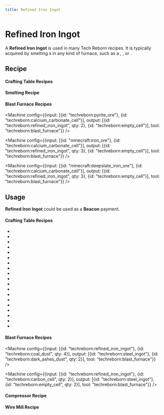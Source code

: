```yaml
---
title: Refined Iron Ingot
---
```


<ItemImage file="refined_iron_ingot" alt="Refined Iron Ingot" size="200" />

# Refined Iron Ingot

A **Refined Iron Ingot** is used in many Tech Reborn recipes. It is typically acquired by smelting <McItem slug="minecraft:iron_ingot"/>s in any kind of furnace, such as a <McItem slug="minecraft:furnace"/>, <McItem slug="minecraft:blast_furnace"/>, <McItem slug="techreborn:iron_furnace"/> or <McItem slug="techreborn:electric_furnace"/>.

## Recipe

#### Crafting Table Recipes

<CraftingTable recipe="input techreborn:refined_iron_nugget techreborn:refined_iron_nugget techreborn:refined_iron_nugget input techreborn:refined_iron_nugget techreborn:refined_iron_nugget techreborn:refined_iron_nugget input techreborn:refined_iron_nugget techreborn:refined_iron_nugget techreborn:refined_iron_nugget output techreborn:refined_iron_ingot"/>
<CraftingTable recipe="input air air air input air techreborn:refined_iron_storage_block air input air air air output techreborn:refined_iron_ingot,9"/>

#### Smelting Recipe

<Machine recipe="input minecraft:iron_ingot output techreborn:refined_iron_ingot tool techreborn:iron_furnace" />

#### Blast Furnace Recipes

<Machine config={{input: [{id: "techreborn:pyrite_ore"}, {id: "techreborn:calcium_carbonate_cell"}], output: [{id: "techreborn:refined_iron_ingot", qty: 2}, {id: "techreborn:empty_cell"}], tool: "techreborn:blast_furnace"}} />

<Machine config={{input: [{id: "minecraft:iron_ore"}, {id: "techreborn:calcium_carbonate_cell"}], output: [{id: "techreborn:refined_iron_ingot", qty: 3}, {id: "techreborn:empty_cell"}], tool: "techreborn:blast_furnace"}} />

<Machine config={{input: [{id: "minecraft:deepslate_iron_ore"}, {id: "techreborn:calcium_carbonate_cell"}], output: [{id: "techreborn:refined_iron_ingot", qty: 3}, {id: "techreborn:empty_cell"}], tool: "techreborn:blast_furnace"}} />

## Usage

**Refined Iron Ingot** could be used as a **Beacon** payment.

#### Crafting Table Recipes

- <McItem slug="techreborn:basic_jackhammer"/>
- <McItem slug="techreborn:basic_drill"/>
- <McItem slug="techreborn:basic_chainsaw"/>
- <McItem slug="techreborn:refined_iron_storage_block"/>
- <McItem slug="techreborn:electronic_circuit"/>
- <McItem slug="techreborn:refined_iron_nugget"/>
- <McItem slug="techreborn:refined_iron_fence"/>
- <McItem slug="techreborn:manual"/>
- <McItem slug="techreborn:basic_machine_frame"/>
- <McItem slug="techreborn:basic_machine_casing"/>
- <McItem slug="techreborn:iron_alloy_furnace"/>
- <McItem slug="techreborn:industrial_sawmill"/>
- <McItem slug="techreborn:industrial_centrifuge"/>
- <McItem slug="techreborn:greenhouse_controller"/>
- <McItem slug="techreborn:diesel_generator"/>
- <McItem slug="techreborn:alarm"/>
- <McItem slug="techreborn:mixed_metal_ingot"/>
- <McItem slug="techreborn:insulated_hv_cable"/>
- <McItem slug="techreborn:hv_cable"/>

#### Blast Furnace Recipes

<Machine config={{input: [{id: "techreborn:refined_iron_ingot"}, {id: "techreborn:coal_dust", qty: 4}], output: [{id: "techreborn:steel_ingot"}, {id: "techreborn:dark_ashes_dust", qty: 2}], tool: "techreborn:blast_furnace"}} />

<Machine config={{input: [{id: "techreborn:refined_iron_ingot"}, {id: "techreborn:carbon_cell", qty: 2}], output: [{id: "techreborn:steel_ingot"}, {id: "techreborn:empty_cell", qty: 2}], tool: "techreborn:blast_furnace"}} />

#### Compressor Recipe

<Machine recipe="input techreborn:refined_iron_ingot output techreborn:refined_iron_plate tool techreborn:compressor" />

#### Wire Mill Recipe

<Machine recipe="input techreborn:refined_iron_ingot output techreborn:hv_cable,6 tool techreborn:wire_mill" />
